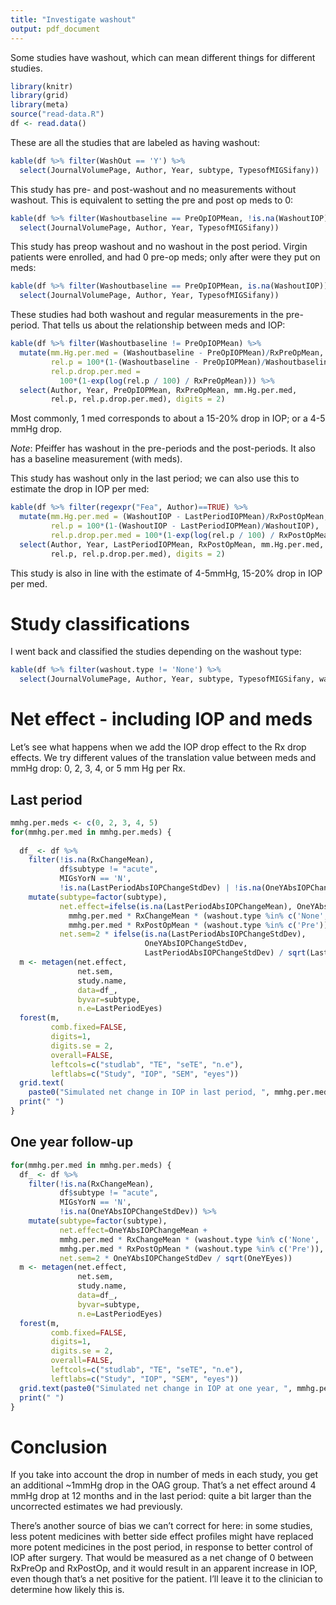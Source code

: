 ```yaml
---
title: "Investigate washout"
output: pdf_document
---
```


Some studies have washout, which can mean different things for different studies.


```r
library(knitr)
library(grid)
library(meta)
source("read-data.R")
df <- read.data()
```

These are all the studies that are labeled as having washout:


```r
kable(df %>% filter(WashOut == 'Y') %>% 
  select(JournalVolumePage, Author, Year, subtype, TypesofMIGSifany))
```

This study has pre- and post-washout and no measurements without washout. This is
equivalent to setting the pre and post op meds to 0:

```r
kable(df %>% filter(Washoutbaseline == PreOpIOPMean, !is.na(WashoutIOP)) %>% 
  select(JournalVolumePage, Author, Year, TypesofMIGSifany))
```

This study has preop washout and no washout in the post period. Virgin patients
were enrolled, and had 0 pre-op meds; only after were they put on meds:

```r
kable(df %>% filter(Washoutbaseline == PreOpIOPMean, is.na(WashoutIOP)) %>% 
  select(JournalVolumePage, Author, Year, TypesofMIGSifany))
```

These studies had both washout and regular measurements in the pre-period. That 
tells us about the relationship between meds and IOP:

```r
kable(df %>% filter(Washoutbaseline != PreOpIOPMean) %>% 
  mutate(mm.Hg.per.med = (Washoutbaseline - PreOpIOPMean)/RxPreOpMean,
         rel.p = 100*(1-(Washoutbaseline - PreOpIOPMean)/Washoutbaseline),
         rel.p.drop.per.med = 
           100*(1-exp(log(rel.p / 100) / RxPreOpMean))) %>%
  select(Author, Year, PreOpIOPMean, RxPreOpMean, mm.Hg.per.med, 
         rel.p, rel.p.drop.per.med), digits = 2)
```

Most commonly, 1 med corresponds to about a 15-20% drop in IOP; or a 4-5 mmHg 
drop. 

*Note*: Pfeiffer has washout in the pre-periods and the post-periods. It also 
has a baseline measurement (with meds).

This study has washout only in the last period; we can also use this to estimate
the drop in IOP per med:

```r
kable(df %>% filter(regexpr("Fea", Author)==TRUE) %>% 
  mutate(mm.Hg.per.med = (WashoutIOP - LastPeriodIOPMean)/RxPostOpMean,
         rel.p = 100*(1-(WashoutIOP - LastPeriodIOPMean)/WashoutIOP),
         rel.p.drop.per.med = 100*(1-exp(log(rel.p / 100) / RxPostOpMean))) %>%
  select(Author, Year, LastPeriodIOPMean, RxPostOpMean, mm.Hg.per.med, 
         rel.p, rel.p.drop.per.med), digits = 2)
```

This study is also in line with the estimate of 4-5mmHg, 15-20% drop in IOP per 
med.

# Study classifications

I went back and classified the studies depending on the washout type:

```r
kable(df %>% filter(washout.type != 'None') %>% 
  select(JournalVolumePage, Author, Year, subtype, TypesofMIGSifany, washout.type))
```

# Net effect - including IOP and meds

Let's see what happens when we add the IOP drop effect to the Rx drop effects.
We try different values of the translation value between meds and mmHg drop:
0, 2, 3, 4, or 5 mm Hg per Rx.

## Last period

```r
mmhg.per.meds <- c(0, 2, 3, 4, 5)
for(mmhg.per.med in mmhg.per.meds) {
  
  df_ <- df %>% 
    filter(!is.na(RxChangeMean), 
           df$subtype != "acute", 
           MIGsYorN == 'N',
           !is.na(LastPeriodAbsIOPChangeStdDev) | !is.na(OneYAbsIOPChangeStdDev)) %>% 
    mutate(subtype=factor(subtype),
           net.effect=ifelse(is.na(LastPeriodAbsIOPChangeMean), OneYAbsIOPChangeMean,  LastPeriodAbsIOPChangeMean) + 
             mmhg.per.med * RxChangeMean * (washout.type %in% c('None', 'Partial')) +
             mmhg.per.med * RxPostOpMean * (washout.type %in% c('Pre')),
           net.sem=2 * ifelse(is.na(LastPeriodAbsIOPChangeStdDev), 
                              OneYAbsIOPChangeStdDev,  
                              LastPeriodAbsIOPChangeStdDev) / sqrt(LastPeriodEyes))
  m <- metagen(net.effect,
               net.sem, 
               study.name, 
               data=df_,
               byvar=subtype,
               n.e=LastPeriodEyes)
  forest(m, 
         comb.fixed=FALSE, 
         digits=1, 
         digits.se = 2, 
         overall=FALSE, 
         leftcols=c("studlab", "TE", "seTE", "n.e"),
         leftlabs=c("Study", "IOP", "SEM", "eyes"))
  grid.text(
    paste0("Simulated net change in IOP in last period, ", mmhg.per.med, " mm Hg per med"), .5, .97, gp=gpar(cex=1.3))
  print(" ")
}
```

## One year follow-up

```r
for(mmhg.per.med in mmhg.per.meds) {
  df_ <- df %>% 
    filter(!is.na(RxChangeMean), 
           df$subtype != "acute", 
           MIGsYorN == 'N',
           !is.na(OneYAbsIOPChangeStdDev)) %>% 
    mutate(subtype=factor(subtype),
           net.effect=OneYAbsIOPChangeMean + 
           mmhg.per.med * RxChangeMean * (washout.type %in% c('None', 'Partial')) +
           mmhg.per.med * RxPostOpMean * (washout.type %in% c('Pre')),
           net.sem=2 * OneYAbsIOPChangeStdDev / sqrt(OneYEyes))
  m <- metagen(net.effect,
               net.sem, 
               study.name, 
               data=df_,
               byvar=subtype,
               n.e=LastPeriodEyes)
  forest(m, 
         comb.fixed=FALSE, 
         digits=1, 
         digits.se = 2, 
         overall=FALSE, 
         leftcols=c("studlab", "TE", "seTE", "n.e"),
         leftlabs=c("Study", "IOP", "SEM", "eyes"))
  grid.text(paste0("Simulated net change in IOP at one year, ", mmhg.per.med, " mm Hg per med"), .5, .97, gp=gpar(cex=1.3))
  print(" ")
}
```

# Conclusion

If you take into account the drop in number of meds in each study, you get an 
additional ~1mmHg drop in the OAG group. That's a net effect around 4 mmHg drop at
12 months and in the last period: quite a bit larger than the uncorrected
estimates we had previously.

There's another source of bias we can't correct for here: in some studies, less
potent medicines with better side effect profiles might have replaced more 
potent medicines in the post period, in response to better control of IOP after 
surgery. That would be measured as a net change of 0 between RxPreOp and 
RxPostOp, and it would result in an apparent increase in IOP, even though that's
a net positive for the patient. I'll leave it to the clinician to determine how
likely this is.